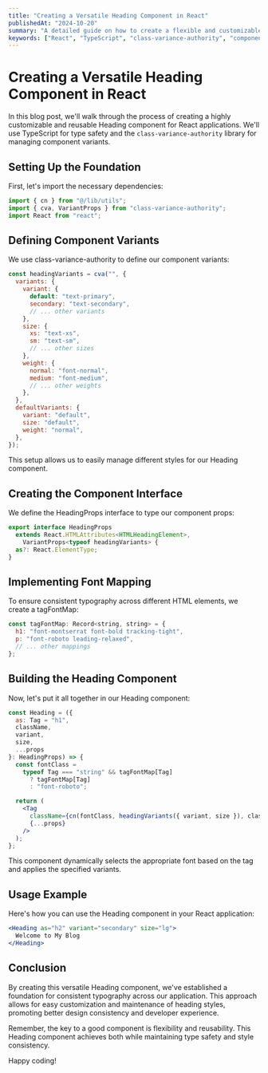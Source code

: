 ```yaml
---
title: "Creating a Versatile Heading Component in React"
publishedAt: "2024-10-20"
summary: "A detailed guide on how to create a flexible and customizable Heading component using React, TypeScript, and class-variance-authority."
keywords: ["React", "TypeScript", "class-variance-authority", "component design", "UI development", "custom hooks", "front-end development"]
---
```


# Creating a Versatile Heading Component in React

In this blog post, we'll walk through the process of creating a highly customizable and reusable Heading component for React applications. We'll use TypeScript for type safety and the `class-variance-authority` library for managing component variants.

## Setting Up the Foundation

First, let's import the necessary dependencies:

```jsx
import { cn } from "@/lib/utils";
import { cva, VariantProps } from "class-variance-authority";
import React from "react";
```

## Defining Component Variants

We use class-variance-authority to define our component variants:

```jsx
const headingVariants = cva("", {
  variants: {
    variant: {
      default: "text-primary",
      secondary: "text-secondary",
      // ... other variants
    },
    size: {
      xs: "text-xs",
      sm: "text-sm",
      // ... other sizes
    },
    weight: {
      normal: "font-normal",
      medium: "font-medium",
      // ... other weights
    },
  },
  defaultVariants: {
    variant: "default",
    size: "default",
    weight: "normal",
  },
});
```

This setup allows us to easily manage different styles for our Heading component.

## Creating the Component Interface

We define the HeadingProps interface to type our component props:

```jsx
export interface HeadingProps
  extends React.HTMLAttributes<HTMLHeadingElement>,
    VariantProps<typeof headingVariants> {
  as?: React.ElementType;
}
```
## Implementing Font Mapping

To ensure consistent typography across different HTML elements, we create a tagFontMap:

```jsx
const tagFontMap: Record<string, string> = {
  h1: "font-montserrat font-bold tracking-tight",
  p: "font-roboto leading-relaxed",
  // ... other mappings
};
```
## Building the Heading Component

Now, let's put it all together in our Heading component:

```jsx
const Heading = ({
  as: Tag = "h1",
  className,
  variant,
  size,
  ...props
}: HeadingProps) => {
  const fontClass =
    typeof Tag === "string" && tagFontMap[Tag]
      ? tagFontMap[Tag]
      : "font-roboto";

  return (
    <Tag
      className={cn(fontClass, headingVariants({ variant, size }), className)}
      {...props}
    />
  );
};
```
This component dynamically selects the appropriate font based on the tag and applies the specified variants.

## Usage Example

Here's how you can use the Heading component in your React application:

```jsx
<Heading as="h2" variant="secondary" size="lg">
  Welcome to My Blog
</Heading>
```
## Conclusion

By creating this versatile Heading component, we've established a foundation for consistent typography across our application. This approach allows for easy customization and maintenance of heading styles, promoting better design consistency and developer experience.

Remember, the key to a good component is flexibility and reusability. This Heading component achieves both while maintaining type safety and style consistency.

Happy coding!